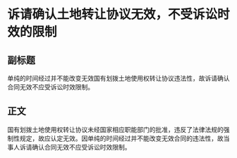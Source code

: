 # 诉请确认土地转让协议无效，不受诉讼时效的限制
## 副标题
单纯的时间经过并不能改变无效国有划拨土地使用权转让协议违法性，故诉请确认合同无效不应受诉讼时效限制。
## 正文
国有划拨土地使用权转让协议未经国家相应职能部门的批准，违反了法律法规的强制性规定，故应认定无效。因单纯的时间经过并不能改变无效合同的违法性，故当事人诉请确认合同无效不应受诉讼时效限制。
